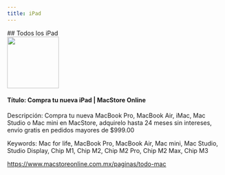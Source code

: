 ```yaml
---
title: iPad
---
```


<div class="divMac">
  ## Todos los iPad 

  <div class="linksw">
      <Card>
         <img class="d-block" width="120" height="120" src="https://webonline.macstore.mx/img/cx/media/lob_banners_principales/b_mac.png" />
        <h4><span>Título:</span> Compra tu nueva iPad | MacStore Online</h4>
        <p>
              <span>Descripción: </span> Compra tu nueva MacBook Pro, MacBook Air, iMac, Mac Studio o Mac mini en MacStore, 
              adquirelo hasta 24 meses sin intereses, 
              envío gratis en pedidos mayores de $999.00
        </p> 
          <p>
            <span> Keywords:</span> Mac for life, MacBook Pro, MacBook Air, Mac mini, Mac Studio, Studio Display, Chip M1, Chip M2, Chip M2 Pro, Chip M2 Max, Chip M3
          </p>
          <a  href="https://www.macstoreonline.com.mx/paginas/todo-mac" target="_blank">https://www.macstoreonline.com.mx/paginas/todo-mac</a>  
      </Card>
  </div>
</div>